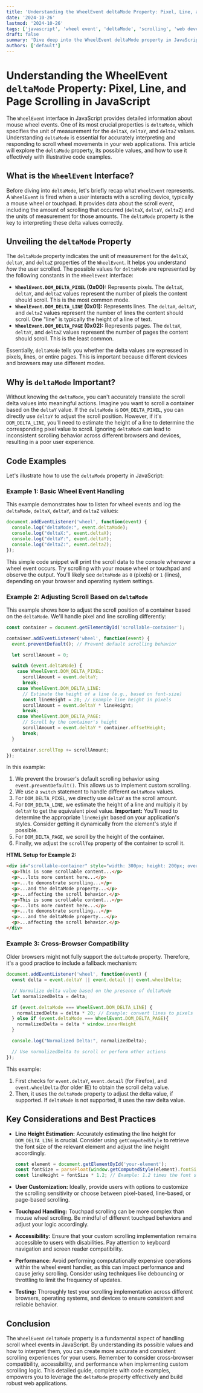 ```yaml
---
title: 'Understanding the WheelEvent deltaMode Property: Pixel, Line, and Page Scrolling in JavaScript'
date: '2024-10-26'
lastmod: '2024-10-26'
tags: ['javascript', 'wheel event', 'deltaMode', 'scrolling', 'web development', 'browser API']
draft: false
summary: 'Dive deep into the WheelEvent deltaMode property in JavaScript, learning how it defines the unit of measurement for scroll delta values, differentiating between pixel, line, and page-based scrolling. Includes practical code examples for handling various deltaMode values effectively.'
authors: ['default']
---
```


# Understanding the WheelEvent `deltaMode` Property: Pixel, Line, and Page Scrolling in JavaScript

The `WheelEvent` interface in JavaScript provides detailed information about mouse wheel events. One of its most crucial properties is `deltaMode`, which specifies the unit of measurement for the `deltaX`, `deltaY`, and `deltaZ` values. Understanding `deltaMode` is essential for accurately interpreting and responding to scroll wheel movements in your web applications.  This article will explore the `deltaMode` property, its possible values, and how to use it effectively with illustrative code examples.

## What is the `WheelEvent` Interface?

Before diving into `deltaMode`, let's briefly recap what `WheelEvent` represents. A `WheelEvent` is fired when a user interacts with a scrolling device, typically a mouse wheel or touchpad. It provides data about the scroll event, including the amount of scrolling that occurred (`deltaX`, `deltaY`, `deltaZ`) and the units of measurement for those amounts.  The `deltaMode` property is the key to interpreting these delta values correctly.

## Unveiling the `deltaMode` Property

The `deltaMode` property indicates the unit of measurement for the `deltaX`, `deltaY`, and `deltaZ` properties of the `WheelEvent`. It helps you understand *how* the user scrolled. The possible values for `deltaMode` are represented by the following constants in the `WheelEvent` interface:

*   **`WheelEvent.DOM_DELTA_PIXEL` (0x00):**  Represents pixels.  The `deltaX`, `deltaY`, and `deltaZ` values represent the number of pixels the content should scroll. This is the most common mode.
*   **`WheelEvent.DOM_DELTA_LINE` (0x01):** Represents lines. The `deltaX`, `deltaY`, and `deltaZ` values represent the number of lines the content should scroll. One "line" is typically the height of a line of text.
*   **`WheelEvent.DOM_DELTA_PAGE` (0x02):** Represents pages. The `deltaX`, `deltaY`, and `deltaZ` values represent the number of pages the content should scroll.  This is the least common.

Essentially, `deltaMode` tells you whether the delta values are expressed in pixels, lines, or entire pages.  This is important because different devices and browsers may use different modes.

## Why is `deltaMode` Important?

Without knowing the `deltaMode`, you can't accurately translate the scroll delta values into meaningful actions.  Imagine you want to scroll a container based on the `deltaY` value. If the `deltaMode` is `DOM_DELTA_PIXEL`, you can directly use `deltaY` to adjust the scroll position.  However, if it's `DOM_DELTA_LINE`, you'll need to estimate the height of a line to determine the corresponding pixel value to scroll.  Ignoring `deltaMode` can lead to inconsistent scrolling behavior across different browsers and devices, resulting in a poor user experience.

## Code Examples

Let's illustrate how to use the `deltaMode` property in JavaScript:

### Example 1: Basic Wheel Event Handling

This example demonstrates how to listen for wheel events and log the `deltaMode`, `deltaX`, `deltaY`, and `deltaZ` values:

```javascript
document.addEventListener('wheel', function(event) {
  console.log("deltaMode:", event.deltaMode);
  console.log("deltaX:", event.deltaX);
  console.log("deltaY:", event.deltaY);
  console.log("deltaZ:", event.deltaZ);
});
```

This simple code snippet will print the scroll data to the console whenever a wheel event occurs. Try scrolling with your mouse wheel or touchpad and observe the output.  You'll likely see `deltaMode` as `0` (pixels) or `1` (lines), depending on your browser and operating system settings.

### Example 2: Adjusting Scroll Based on `deltaMode`

This example shows how to adjust the scroll position of a container based on the `deltaMode`.  We'll handle pixel and line scrolling differently:

```javascript
const container = document.getElementById('scrollable-container');

container.addEventListener('wheel', function(event) {
  event.preventDefault(); // Prevent default scrolling behavior

  let scrollAmount = 0;

  switch (event.deltaMode) {
    case WheelEvent.DOM_DELTA_PIXEL:
      scrollAmount = event.deltaY;
      break;
    case WheelEvent.DOM_DELTA_LINE:
      // Estimate the height of a line (e.g., based on font-size)
      const lineHeight = 20; // Example line height in pixels
      scrollAmount = event.deltaY * lineHeight;
      break;
    case WheelEvent.DOM_DELTA_PAGE:
      // Scroll by the container's height
      scrollAmount = event.deltaY * container.offsetHeight;
      break;
  }

  container.scrollTop += scrollAmount;
});
```

In this example:

1.  We prevent the browser's default scrolling behavior using `event.preventDefault()`. This allows us to implement custom scrolling.
2.  We use a `switch` statement to handle different `deltaMode` values.
3.  For `DOM_DELTA_PIXEL`, we directly use `deltaY` as the scroll amount.
4.  For `DOM_DELTA_LINE`, we estimate the height of a line and multiply it by `deltaY` to get the equivalent pixel value.  **Important:** You'll need to determine the appropriate `lineHeight` based on your application's styles. Consider getting it dynamically from the element's style if possible.
5. For `DOM_DELTA_PAGE`, we scroll by the height of the container.
6.  Finally, we adjust the `scrollTop` property of the container to scroll it.

**HTML Setup for Example 2:**

```html
<div id="scrollable-container" style="width: 300px; height: 200px; overflow: auto;">
  <p>This is some scrollable content...</p>
  <p>...lots more content here...</p>
  <p>...to demonstrate scrolling...</p>
  <p>...and the deltaMode property...</p>
  <p>...affecting the scroll behavior.</p>
  <p>This is some scrollable content...</p>
  <p>...lots more content here...</p>
  <p>...to demonstrate scrolling...</p>
  <p>...and the deltaMode property...</p>
  <p>...affecting the scroll behavior.</p>
</div>
```

### Example 3: Cross-Browser Compatibility

Older browsers might not fully support the `deltaMode` property.  Therefore, it's a good practice to include a fallback mechanism:

```javascript
document.addEventListener('wheel', function(event) {
  const delta = event.deltaY || event.detail || event.wheelDelta;

  // Normalize delta value based on the presence of deltaMode
  let normalizedDelta = delta;

  if (event.deltaMode === WheelEvent.DOM_DELTA_LINE) {
    normalizedDelta = delta * 20; // Example: convert lines to pixels
  } else if (event.deltaMode === WheelEvent.DOM_DELTA_PAGE){
    normalizedDelta = delta * window.innerHeight
  }

  console.log("Normalized Delta:", normalizedDelta);

  // Use normalizedDelta to scroll or perform other actions
});
```

This example:

1.  First checks for `event.deltaY`, `event.detail` (for Firefox), and `event.wheelDelta` (for older IE) to obtain the scroll delta value.
2.  Then, it uses the `deltaMode` property to adjust the delta value, if supported. If `deltaMode` is not supported, it uses the raw delta value.

## Key Considerations and Best Practices

*   **Line Height Estimation:** Accurately estimating the line height for `DOM_DELTA_LINE` is crucial. Consider using `getComputedStyle` to retrieve the font size of the relevant element and adjust the line height accordingly.

    ```javascript
    const element = document.getElementById('your-element');
    const fontSize = parseFloat(window.getComputedStyle(element).fontSize);
    const lineHeight = fontSize * 1.2; // Example: 1.2 times the font size
    ```
*   **User Customization:** Ideally, provide users with options to customize the scrolling sensitivity or choose between pixel-based, line-based, or page-based scrolling.
*   **Touchpad Handling:**  Touchpad scrolling can be more complex than mouse wheel scrolling. Be mindful of different touchpad behaviors and adjust your logic accordingly.
*   **Accessibility:** Ensure that your custom scrolling implementation remains accessible to users with disabilities.  Pay attention to keyboard navigation and screen reader compatibility.
*   **Performance:**  Avoid performing computationally expensive operations within the wheel event handler, as this can impact performance and cause jerky scrolling.  Consider using techniques like debouncing or throttling to limit the frequency of updates.
*   **Testing:** Thoroughly test your scrolling implementation across different browsers, operating systems, and devices to ensure consistent and reliable behavior.

## Conclusion

The `WheelEvent` `deltaMode` property is a fundamental aspect of handling scroll wheel events in JavaScript. By understanding its possible values and how to interpret them, you can create more accurate and consistent scrolling experiences for your users. Remember to consider cross-browser compatibility, accessibility, and performance when implementing custom scrolling logic. This detailed guide, complete with code examples, empowers you to leverage the `deltaMode` property effectively and build robust web applications.